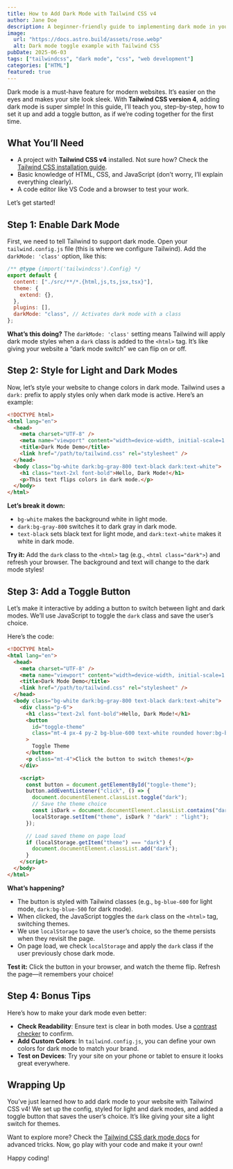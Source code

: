 ```yaml
---
title: How to Add Dark Mode with Tailwind CSS v4
author: Jane Doe
description: A beginner-friendly guide to implementing dark mode in your website using Tailwind CSS version 4, complete with a toggle button.
image:
  url: "https://docs.astro.build/assets/rose.webp"
  alt: Dark mode toggle example with Tailwind CSS
pubDate: 2025-06-03
tags: ["tailwindcss", "dark mode", "css", "web development"]
categories: ["HTML"]
featured: true
---
```


Dark mode is a must-have feature for modern websites. It’s easier on the eyes and makes your site look sleek. With **Tailwind CSS version 4**, adding dark mode is super simple! In this guide, I’ll teach you, step-by-step, how to set it up and add a toggle button, as if we’re coding together for the first time.

## What You’ll Need

- A project with **Tailwind CSS v4** installed. Not sure how? Check the [Tailwind CSS installation guide](https://tailwindcss.com/docs/installation).
- Basic knowledge of HTML, CSS, and JavaScript (don’t worry, I’ll explain everything clearly).
- A code editor like VS Code and a browser to test your work.

Let’s get started!

## Step 1: Enable Dark Mode

First, we need to tell Tailwind to support dark mode. Open your `tailwind.config.js` file (this is where we configure Tailwind). Add the `darkMode: 'class'` option, like this:

```javascript
/** @type {import('tailwindcss').Config} */
export default {
  content: ["./src/**/*.{html,js,ts,jsx,tsx}"],
  theme: {
    extend: {},
  },
  plugins: [],
  darkMode: "class", // Activates dark mode with a class
};
```

**What’s this doing?** The `darkMode: 'class'` setting means Tailwind will apply dark mode styles when a `dark` class is added to the `<html>` tag. It’s like giving your website a “dark mode switch” we can flip on or off.

## Step 2: Style for Light and Dark Modes

Now, let’s style your website to change colors in dark mode. Tailwind uses a `dark:` prefix to apply styles only when dark mode is active. Here’s an example:

```html
<!DOCTYPE html>
<html lang="en">
  <head>
    <meta charset="UTF-8" />
    <meta name="viewport" content="width=device-width, initial-scale=1.0" />
    <title>Dark Mode Demo</title>
    <link href="/path/to/tailwind.css" rel="stylesheet" />
  </head>
  <body class="bg-white dark:bg-gray-800 text-black dark:text-white">
    <h1 class="text-2xl font-bold">Hello, Dark Mode!</h1>
    <p>This text flips colors in dark mode.</p>
  </body>
</html>
```

**Let’s break it down:**

- `bg-white` makes the background white in light mode.
- `dark:bg-gray-800` switches it to dark gray in dark mode.
- `text-black` sets black text for light mode, and `dark:text-white` makes it white in dark mode.

**Try it:** Add the `dark` class to the `<html>` tag (e.g., `<html class="dark">`) and refresh your browser. The background and text will change to the dark mode styles!

## Step 3: Add a Toggle Button

Let’s make it interactive by adding a button to switch between light and dark modes. We’ll use JavaScript to toggle the `dark` class and save the user’s choice.

Here’s the code:

```html
<!DOCTYPE html>
<html lang="en">
  <head>
    <meta charset="UTF-8" />
    <meta name="viewport" content="width=device-width, initial-scale=1.0" />
    <title>Dark Mode Demo</title>
    <link href="/path/to/tailwind.css" rel="stylesheet" />
  </head>
  <body class="bg-white dark:bg-gray-800 text-black dark:text-white">
    <div class="p-6">
      <h1 class="text-2xl font-bold">Hello, Dark Mode!</h1>
      <button
        id="toggle-theme"
        class="mt-4 px-4 py-2 bg-blue-600 text-white rounded hover:bg-blue-700 dark:bg-blue-500 dark:hover:bg-blue-600"
      >
        Toggle Theme
      </button>
      <p class="mt-4">Click the button to switch themes!</p>
    </div>

    <script>
      const button = document.getElementById("toggle-theme");
      button.addEventListener("click", () => {
        document.documentElement.classList.toggle("dark");
        // Save the theme choice
        const isDark = document.documentElement.classList.contains("dark");
        localStorage.setItem("theme", isDark ? "dark" : "light");
      });

      // Load saved theme on page load
      if (localStorage.getItem("theme") === "dark") {
        document.documentElement.classList.add("dark");
      }
    </script>
  </body>
</html>
```

**What’s happening?**

- The button is styled with Tailwind classes (e.g., `bg-blue-600` for light mode, `dark:bg-blue-500` for dark mode).
- When clicked, the JavaScript toggles the `dark` class on the `<html>` tag, switching themes.
- We use `localStorage` to save the user’s choice, so the theme persists when they revisit the page.
- On page load, we check `localStorage` and apply the `dark` class if the user previously chose dark mode.

**Test it:** Click the button in your browser, and watch the theme flip. Refresh the page—it remembers your choice!

## Step 4: Bonus Tips

Here’s how to make your dark mode even better:

- **Check Readability**: Ensure text is clear in both modes. Use a [contrast checker](https://webaim.org/resources/contrastchecker/) to confirm.
- **Add Custom Colors**: In `tailwind.config.js`, you can define your own colors for dark mode to match your brand.
- **Test on Devices**: Try your site on your phone or tablet to ensure it looks great everywhere.

## Wrapping Up

You’ve just learned how to add dark mode to your website with Tailwind CSS v4! We set up the config, styled for light and dark modes, and added a toggle button that saves the user’s choice. It’s like giving your site a light switch for themes.

Want to explore more? Check the [Tailwind CSS dark mode docs](https://tailwindcss.com/docs/dark-mode) for advanced tricks. Now, go play with your code and make it your own!

Happy coding!
